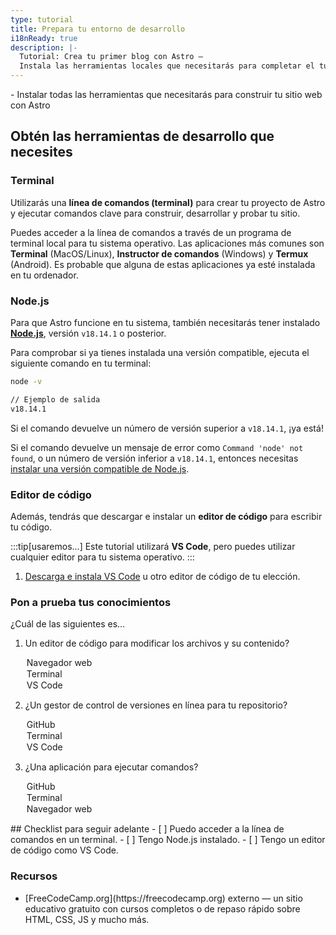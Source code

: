 ```yaml
---
type: tutorial
title: Prepara tu entorno de desarrollo
i18nReady: true
description: |-
  Tutorial: Crea tu primer blog con Astro —
  Instala las herramientas locales que necesitarás para completar el tutorial
---
```




<PreCheck>
  - Instalar todas las herramientas que necesitarás para construir tu sitio web con Astro
</PreCheck>

## Obtén las herramientas de desarrollo que necesites

### Terminal

Utilizarás una **línea de comandos (terminal)** para crear tu proyecto de Astro y ejecutar comandos clave para construir, desarrollar y probar tu sitio.

Puedes acceder a la línea de comandos a través de un programa de terminal local para tu sistema operativo. Las aplicaciones más comunes son **Terminal** (MacOS/Linux), **Instructor de comandos** (Windows) y **Termux** (Android). Es probable que alguna de estas aplicaciones ya esté instalada en tu ordenador. 

### Node.js

Para que Astro funcione en tu sistema, también necesitarás tener instalado [**Node.js**](https://nodejs.org/en/), versión `v18.14.1` o posterior.

Para comprobar si ya tienes instalada una versión compatible, ejecuta el siguiente comando en tu terminal:

```sh
node -v

// Ejemplo de salida
v18.14.1
```

Si el comando devuelve un número de versión superior a `v18.14.1`, ¡ya está!

Si el comando devuelve un mensaje de error como `Command 'node' not found`, o un número de versión inferior a `v18.14.1`, entonces necesitas [instalar una versión compatible de Node.js](https://docs.npmjs.com/downloading-and-installing-node-js-and-npm).

### Editor de código

Además, tendrás que descargar e instalar un **editor de código** para escribir tu código. 

:::tip[usaremos...]
Este tutorial utilizará **VS Code**, pero puedes utilizar cualquier editor para tu sistema operativo.
:::

1. [Descarga e instala VS Code](https://code.visualstudio.com/#alt-downloads) u otro editor de código de tu elección. 




<Box icon="question-mark">

### Pon a prueba tus conocimientos

¿Cuál de las siguientes es...
1. Un editor de código para modificar los archivos y su contenido?

    <MultipleChoice>
      <Option>
        Navegador web
      </Option>
      <Option>
        Terminal
      </Option>
      <Option isCorrect>
        VS Code
      </Option>
    </MultipleChoice>

2. ¿Un gestor de control de versiones en línea para tu repositorio?

    <MultipleChoice>
      <Option isCorrect>
        GitHub
      </Option>
      <Option>
        Terminal
      </Option>
      <Option>
        VS Code
      </Option>
    </MultipleChoice>

3. ¿Una aplicación para ejecutar comandos?
    <MultipleChoice>
      <Option>
        GitHub
      </Option>
      <Option isCorrect>
        Terminal
      </Option>
      <Option>
        Navegador web
      </Option>
    </MultipleChoice>

</Box>

<Box icon="check-list">
## Checklist para seguir adelante

<Checklist>
- [ ] Puedo acceder a la línea de comandos en un terminal.
- [ ] Tengo Node.js instalado.
- [ ] Tengo un editor de código como VS Code.
</Checklist>
</Box>


### Recursos

- <p>[FreeCodeCamp.org](https://freecodecamp.org) <Badge>externo</Badge> — un sitio educativo gratuito con cursos completos o de repaso rápido sobre HTML, CSS, JS y mucho más.</p>
